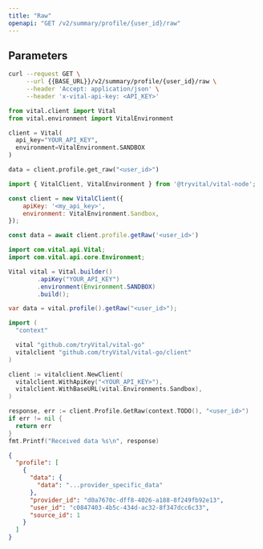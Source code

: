 ```yaml
---
title: "Raw"
openapi: "GET /v2/summary/profile/{user_id}/raw"
---
```


## Parameters

<RequestExample>

```bash cURL
curl --request GET \
     --url {{BASE_URL}}/v2/summary/profile/{user_id}/raw \
     --header 'Accept: application/json' \
     --header 'x-vital-api-key: <API_KEY>'
```

```python Python
from vital.client import Vital
from vital.environment import VitalEnvironment

client = Vital(
  api_key="YOUR_API_KEY",
  environment=VitalEnvironment.SANDBOX
)

data = client.profile.get_raw("<user_id>")
```

```javascript Node
import { VitalClient, VitalEnvironment } from '@tryvital/vital-node';

const client = new VitalClient({
    apiKey: '<my_api_key>',
    environment: VitalEnvironment.Sandbox,
});

const data = await client.profile.getRaw('<user_id>')
```

```java Java
import com.vital.api.Vital;
import com.vital.api.core.Environment;

Vital vital = Vital.builder()
        .apiKey("YOUR_API_KEY")
        .environment(Environment.SANDBOX)
        .build();

var data = vital.profile().getRaw("<user_id>");
```

```go Go
import (
  "context"

  vital "github.com/tryVital/vital-go"
  vitalclient "github.com/tryVital/vital-go/client"
)

client := vitalclient.NewClient(
  vitalclient.WithApiKey("<YOUR_API_KEY>"),
  vitalclient.WithBaseURL(vital.Environments.Sandbox),
)

response, err := client.Profile.GetRaw(context.TODO(), "<user_id>")
if err != nil {
  return err
}
fmt.Printf("Received data %s\n", response)
```

</RequestExample>

<ResponseExample>

```json Example
{
  "profile": [
    {
      "data": {
        "data": "...provider_specific_data"
      },
      "provider_id": "d0a7670c-dff8-4026-a188-8f249fb92e13",
      "user_id": "c0847403-4b5c-434d-ac32-8f347dcc6c33",
      "source_id": 1
    }
  ]
}
```

</ResponseExample>
